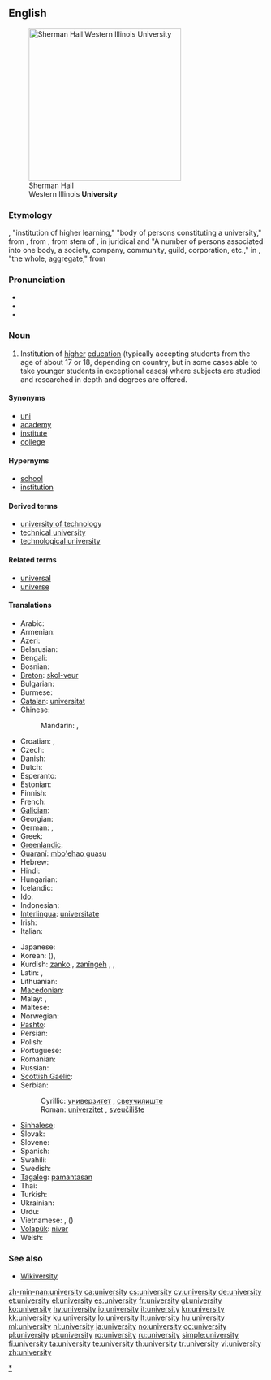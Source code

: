 {{wikipedia}}
==English==
[[Image:Sherman Hall.jpg|thumb|right|300px|Sherman Hall<br>Western Illinois '''University''']]

===Etymology===
{{etyl|enm|en}}, "institution of higher learning,"  "body of persons constituting a university," from {{etyl|xno|en}} {{term|université|lang=xno}}, from {{etyl|fro|en}} {{term|universitei||lang=fro}}, from {{etyl|ML.|en}} stem of {{term|universitas|lang=la}}, in juridical and {{etyl|LL.|en}} "A number of persons associated into one body, a society, company, community, guild, corporation, etc.," in {{etyl|la|en}}, "the whole, aggregate," from {{term|universus||lang=la|whole, entire}}

===Pronunciation===
* {{IPA|/juːnɪˈvɜːsətiː/}}
* {{audio|en-us-university.ogg|Audio (US)}}
* {{audio|En-uk-university.ogg|Audio (UK)}}

===Noun===
{{en-noun|universities}}

# Institution of [[high]]er [[education]] (typically accepting students from the age of about 17 or 18, depending on country, but in some cases able to take younger students in exceptional cases) where subjects are studied and researched in depth and degrees are offered.

====Synonyms====
* [[uni]]
* [[academy]]
* [[institute]]
* [[college]]

====Hypernyms====
* [[school]]
* [[institution]]

====Derived terms====
* [[university of technology]]
* [[technical university]]
* [[technological university]]

====Related terms====
* [[universal]]
* [[universe]]

====Translations====
{{trans-top|institution of higher education}}
* Arabic: {{t-|ar|جامعة|f|alt=جامِعَة|tr=jaami3a(t)}}
* Armenian: {{t-|hy|համալսարան|tr=hamalsaran}}
* [[Azeri]]: {{t-|az|universitet|xs=Azeri}}
* Belarusian: {{t|be|універсітэт|m|tr=universitét|xs=Belarusian}}
* Bengali: {{t|bn|বিশ্ববিদ্যালয় |sc=Beng|xs=Bengali}}
* Bosnian: {{t-|bs|univerzitet|m}}
* [[Breton]]: [[skol-veur]] {{f}}
* Bulgarian: {{t-|bg|университет|m|tr=universitét}}
* Burmese: {{t-|my|တက္ကသိုလ်|tr=tekkătho|sc=Mymr|xs=Burmese}}
* [[Catalan]]: [[universitat]] {{f}}
* Chinese:
*: Mandarin: {{t-|cmn|大學|sc=Hani}},  {{t-|cmn|大学|tr=dàxué|sc=Hani}}
* Croatian: {{t+|hr|sveučilište|n}}, {{t+|hr|univerzitet|m}}
* Czech: {{t+|cs|univerzita|f}}
* Danish: {{t-|da|universitet}}
* Dutch: {{t+|nl|universiteit|f}}
* Esperanto: {{t+|eo|universitato|xs=Esperanto}}
* Estonian: {{t+|et|ülikool}}
* Finnish: {{t+|fi|yliopisto}}
* French: {{t+|fr|université|f}}
* [[Galician]]: {{t+|gl|universidade|f|xs=Galician}}
* Georgian: {{t|ka|უნივერსიტეტი|sc=Geor|xs=Georgian}}
* German: {{t+|de|Universität|f}}, {{t+|de|Hochschule|f}}
* Greek: {{t+|el|πανεπιστήμιο|n|tr=panepistímio}}
* [[Greenlandic]]: {{t-|kl|ilisimatusarfik|xs=Greenlandic}}
* [[Guaraní]]: [[mbo'ehao guasu]]
* Hebrew: {{t+|he|אוניברסיטה|f|tr=oniversita}}
* Hindi: {{t|hi|विश्वविद्यालय|tr=viśvavidyālay|xs=Hindi}}
* Hungarian: {{t+|hu|egyetem}}
* Icelandic: {{t+|is|háskóli}}
* [[Ido]]: {{t|io|universitato}}
* Indonesian: {{t-|id|universitas|xs=Indonesian}}
* [[Interlingua]]: [[universitate]]
* Irish: {{t+|ga|ollscoil|xs=Irish}}
* Italian: {{t+|it|università|f}}
{{trans-mid}}
* Japanese: {{t+|ja|大学|tr=だいがく daigaku}}
* Korean: {{t+|ko|대학|tr=daehak|sc=Hang}} ({{t|ko| 大學}}),  {{t+|ko|대학교|tr=daehakgyo|sc=Hang}}
* Kurdish: [[zanko]] {{f}}, [[zanîngeh]] {{f}}, {{ku-Arab|[[زانکۆ]]}}, {{ku-Arab|[[دانیشتگا]]}}
* Latin: {{t-|la|universitas|f}},  {{t-|la|studium generale|n}}
* Lithuanian: {{t+|lt|universitetas|m|xs=Lithuanian}}
* [[Macedonian]]: {{t-|mk|универзитет|m|tr=univerzitét}}
* Malay: {{t|ms|universiti|xs=Malay}},  {{t|ms|menara gading|xs=Malay}}
* Maltese: {{t|mt|università |f|xs=Maltese}}
* Norwegian: {{t+|no|universitet|n}}
* [[Pashto]]: {{t+|ps|پوهنتون|m|tr=pohantun|sc=ps-Arab|xs=Pashto}}
* Persian: {{t+|fa|دانشگاه|tr=dânešgâh|xs=Persian}}
* Polish: {{t+|pl|uniwersytet|m}}
* Portuguese: {{t+|pt|universidade|f}}
* Romanian: {{t+|ro|universitate|f}}
* Russian: {{t+|ru|университет|m|tr=universitét}}
* [[Scottish Gaelic]]: {{t|gd|oilthigh|m}}
* Serbian:
*: Cyrillic: [[универзитет#Serbian|универзитет]] {{m}}, [[свеучилиште]] {{n}}
*: Roman: [[univerzitet#Serbian|univerzitet]] {{m}}, [[sveučilište]] {{n}}
* [[Sinhalese]]: {{t|si|විශ්ව විද්‍යාලය|sc=Sinh|xs=Sinhalese}}
* Slovak: {{t-|sk|univerzita|f}}
* Slovene: {{t+|sl|univerza|f}}
* Spanish: {{t+|es|universidad|f}}
* Swahili: {{t+|sw|chuo kikuu|xs=Swahili}}
* Swedish: {{t+|sv|universitet|n}}
* [[Tagalog]]: [[pamantasan]]
* Thai: {{t-|th|มหาวิทยาลัย|tr=máhăa wíttáyaalai}}
* Turkish: {{t+|tr|üniversite}}
* Ukrainian: {{t|uk|університет|m|tr=universytét|xs=Ukrainian}}
* Urdu: {{t|ur|جامعہ|xs=Urdu}}
* Vietnamese: {{t+|vi|trường đại học|xs=Vietnamese}},  {{t+|vi|đại học|xs=Vietnamese}} ({{t-|vi|大學|sc=Hani|xs=Vietnamese}})
* [[Volapük]]: [[niver]]
* Welsh: {{t+|cy|prifysgol|xs=Welsh}}
{{trans-bottom}}

===See also===
* [http://textbook.wikipedia.org/wiki/Wikiversity Wikiversity]

[[Category:Universities|*]]

[[zh-min-nan:university]]
[[ca:university]]
[[cs:university]]
[[cy:university]]
[[de:university]]
[[et:university]]
[[el:university]]
[[es:university]]
[[fr:university]]
[[gl:university]]
[[ko:university]]
[[hy:university]]
[[io:university]]
[[it:university]]
[[kn:university]]
[[kk:university]]
[[ku:university]]
[[lo:university]]
[[lt:university]]
[[hu:university]]
[[ml:university]]
[[nl:university]]
[[ja:university]]
[[no:university]]
[[oc:university]]
[[pl:university]]
[[pt:university]]
[[ro:university]]
[[ru:university]]
[[simple:university]]
[[fi:university]]
[[ta:university]]
[[te:university]]
[[th:university]]
[[tr:university]]
[[vi:university]]
[[zh:university]]